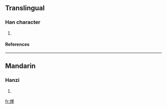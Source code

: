 ==Translingual==
===Han character===
{{Han char|rn=86|rad=火|as=15|sn=19|four=9681<sub>4</sub>|canj=火田土土 (FWGG)}}
# {{defn|Han|sort=火15}}
====References====
{{Han ref|kx=0686.150|dkj=19539|hdz=32245.130|uh=7205|ud=29189|bh=F26D|bd=62061}}

----
==Mandarin==
===Hanzi===
{{cmn-hanzi|pin=[[mò]] ([[mo4]])|wg=mo<sup>4</sup>}}
# {{defn|Mandarin}}

[[fr:爅]]